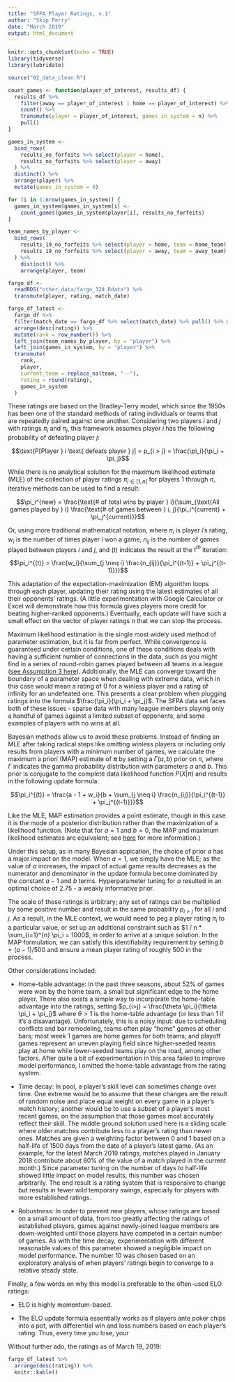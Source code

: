 ```yaml
---
title: "SFPA Player Ratings, v.1"
author: "Skip Perry"
date: "March 2019"
output: html_document
---
```


```r
knitr::opts_chunk$set(echo = TRUE)
library(tidyverse)
library(lubridate)

source("02_data_clean.R")
```

```r
count_games <- function(player_of_interest, results_df) {
  results_df %>% 
    filter(away == player_of_interest | home == player_of_interest) %>% 
    count() %>% 
    transmute(player = player_of_interest, games_in_system = n) %>% 
    pull()
}

games_in_system <- 
  bind_rows(
    results_no_forfeits %>% select(player = home),
    results_no_forfeits %>% select(player = away)
  ) %>% 
  distinct() %>% 
  arrange(player) %>% 
  mutate(games_in_system = 0)

for (i in 1:nrow(games_in_system)) {
  games_in_system$games_in_system[i] <- 
    count_games(games_in_system$player[i], results_no_forfeits)
}
```

```r
team_names_by_player <- 
  bind_rows(
    results_19_no_forfeits %>% select(player = home, team = home_team),
    results_19_no_forfeits %>% select(player = away, team = away_team)
  ) %>% 
    distinct() %>% 
    arrange(player, team)

fargo_df <- 
  readRDS("other_data/fargo_324.Rdata") %>% 
  transmute(player, rating, match_date)

fargo_df_latest <-
  fargo_df %>% 
  filter(match_date == fargo_df %>% select(match_date) %>% pull() %>% max()) %>% 
  arrange(desc(rating)) %>% 
  mutate(rank = row_number()) %>% 
  left_join(team_names_by_player, by = "player") %>% 
  left_join(games_in_system, by = "player") %>% 
  transmute(
    rank, 
    player, 
    current_team = replace_na(team, "--"), 
    rating = round(rating),
    games_in_system
  )
```

These ratings are based on the Bradley-Terry model, which since the 1950s has been one of the standard methods of rating individuals or teams that are repeatedly paired against one another. Considering two players $i$ and $j$ with ratings $\pi_i$ and $\pi_j$, this framework assumes player $i$ has the following probability of defeating player $j$:

$$\text{P[Player } i \text{ defeats player } j] = p_{i > j} = \frac{\pi_i}{\pi_i + \pi_j}$$

While there is no analytical solution for the maximum likelihood estimate (MLE) of the collection of player ratings $\pi_{i \in [1,n]}$ for players 1 through $n$, iterative methods can be used to find a result:

$$\pi_i^{new} = \frac{\text{# of total wins by player } i}{\sum_{\text{All games played by } i} \frac{\text{# of games between } i, j}{\pi_i^{current} + \pi_j^{current}}}$$

Or, using more traditional mathematical notation, where $\pi_i$ is player $i$'s rating, $w_i$ is the number of times player $i$ won a game, $n_{ij}$ is the number of games played between players $i$ and $j$, and $(t)$ indicates the result at the $t^{th}$ iteration:

$$\pi_i^{(t)} = \frac{w_i}{\sum_{j \neq i} \frac{n_{ij}}{\pi_i^{(t-1)} + \pi_j^{(t-1)}}}$$

This adaptation of the expectation-maximization (EM) algorithm loops through each player, updating their rating using the latest estimates of all their opponents' ratings. (A little experimentation with Google Calculator or Excel will demonstrate how this formula gives players more credit for beating higher-ranked opponents.) Eventually, each update will have such a small effect on the vector of player ratings $\pi$ that we can stop the process. 

Maximum likelihood estimation is the single most widely used method of parameter estimation, but it is far from perfect. While convergence is guaranteed under certain conditions, one of those conditions deals with having a sufficient number of connections in the data, such as you might find in a series of round-robin games played between all teams in a league ([see Assumption 3 here](http://personal.psu.edu/drh20/papers/bt.pdf)). Additionally, the MLE can converge toward the boundary of a parameter space when dealing with extreme data, which in this case would mean a rating of 0 for a winless player and a rating of infinity for an undefeated one. This presents a clear problem when plugging ratings into the formula $\frac{\pi_i}{\pi_i + \pi_j}$.  The SFPA data set faces both of these issues - sparse data with many league members playing only a handful of games against a limited subset of opponents, and some examples of players with no wins at all.

Bayesian methods allow us to avoid these problems.  Instead of finding an MLE after taking radical steps like omitting winless players or including only results from players with a minimum number of games, we calculate the maximum a priori (MAP) estimate of **$\pi$** by setting a $\Gamma(a, b)$ prior on $\pi$, where $\Gamma$ indicates the gamma probability distribution with parameters $a$ and $b$. This prior is conjugate to the complete data likelihood function $P(X \vert \pi)$ and results in the following update formula:

$$\pi_i^{(t)} = \frac{a - 1 + w_i}{b + \sum_{j \neq i} \frac{n_{ij}}{\pi_i^{(t-1)} + \pi_j^{(t-1)}}}$$

Like the MLE, MAP estimation provides a point estimate, though in this case it is the mode of a posterior distribution rather than the maximization of a likelihood function. (Note that for $a = 1$ and $b = 0$, the MAP and maximum likelihood estimates are equivalent; see [here](http://www.stats.ox.ac.uk/~doucet/caron_doucet_bayesianbradleyterry.pdf) for more information.) 

Under this setup, as in many Bayesian appication, the choice of prior $a$ has a major impact on the model. When $a = 1$, we simply have the MLE; as the value of $a$ increases, the impact of actual game results decreases as the numerator and denominator in the update formula become dominated by the constant $a-1$ and $b$ terms. Hyperparameter tuning for $a$ resulted in an optimal choice of 2.75 - a weakly informative prior. 

The scale of these ratings is arbitrary; any set of ratings can be multiplied by some positive number and result in the same probability $p_{i>j}$ for all $i$ and $j$. As a result, in the MLE context, we would need to peg a player rating $\pi_i$ to a particular value, or set up an additional constraint such as $1 / n * \sum_{i=1}^{n} \pi_i = 1000$, in order to arrive at a unique solution. In the MAP formulation, we can satisfy this identifiability requirement by setting $b = (a - 1) / 500$ and ensure a mean player rating of roughly 500 in the process.

Other considerations included:

* Home-table advantage: In the past three seasons, about 52% of games were won by the home team, a small but significant edge to the home player. There also exists a simple way to incorporate the home-table advantage into the ratings, setting $p_{i>j} = \frac{\theta \pi_i}{\theta \pi_i + \pi_j}$ where $\theta > 1$ is the home-table advantage (or less than 1 if it's a disavantage). Unfortunately, this is a noisy input: due to scheduling conflicts and bar remodeling, teams often play "home" games at other bars; most week 1 games are home games for both teams; and playoff games represent an uneven playing field since higher-seeded teams play at home while lower-seeded teams play on the road, among other factors. After quite a bit of experimentation in this area failed to improve model performance, I omitted the home-table advantage from the rating system.

* Time decay: In pool, a player's skill level can sometimes change over time. One extreme would be to assume that these changes are the result of random noise and place equal weight on every game in a player's match history; another would be to use a subset of a player's most recent games, on the assumption that those games most accurately reflect their skill. The middle ground solution used here is a sliding scale where older matches contribute less to a player's rating than newer ones. Matches are given a weighting factor between 0 and 1 based on a half-life of 1500 days from the date of a player's latest game. (As an example, for the latest March 2019 ratings, matches played in January 2018 contribute about 80% of the value of a match played in the current month.) Since parameter tuning on the number of days to half-life showed little impact on model results, this number was chosen arbitrarily. The end result is a rating system that is responsive to change but results in fewer wild temporary swings, especially for players with more established ratings. 

* Robustness: In order to prevent new players, whose ratings are based on a small amount of data, from too greatly affecting the ratings of established players, games against newly-joined league members are down-weighted until those players have competed in a certain number of games. As with the time decay, experimentation with different reasonable values of this parameter showed a negligible impact on model performance. The number 10 was chosen based on an exploratory analysis of when players' ratings begin to converge to a relative steady state.

Finally, a few words on why this model is preferable to the often-used ELO ratings:

* ELO is highly momentum-based.

* The ELO update formula essentially works as if players ante poker chips into a pot, with differential win and loss numbers based on each player's rating. Thus, every time you lose, your  

Without further ado, the ratings as of March 19, 2019:

```r
fargo_df_latest %>% 
  arrange(desc(rating)) %>% 
  knitr::kable()
```

